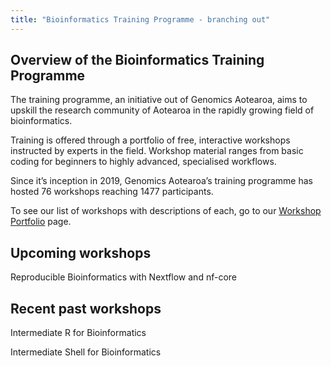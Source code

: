 ```yaml
---
title: "Bioinformatics Training Programme - branching out"
---
```


## Overview of the Bioinformatics Training Programme

The training programme, an initiative out of Genomics Aotearoa, aims to upskill the research community of Aotearoa in the rapidly growing field of bioinformatics.

Training is offered through a portfolio of free, interactive workshops instructed by experts in the field. Workshop material ranges from basic coding for beginners to highly advanced, specialised workflows.

Since it's inception in 2019, Genomics Aotearoa's training programme has hosted 76 workshops reaching 1477 participants.

To see our list of workshops with descriptions of each, go to our [Workshop Portfolio](portfolio.qmd) page.



## Upcoming workshops

Reproducible Bioinformatics with Nextflow and nf-core

## Recent past workshops

Intermediate R for Bioinformatics

Intermediate Shell for Bioinformatics
